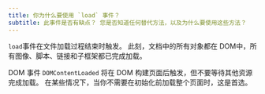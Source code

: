 ```yaml
---
title: 你为什么要使用 `load` 事件？
subtitle: 此事件是否有缺点？ 您是否知道任何替代方法，以及为什么要使用这些方法？
---
```


`load`事件在文件加载过程结束时触发。 此刻，文档中的所有对象都在 DOM中，所有图像、脚本、链接和子框架都已完成加载。

DOM 事件 `DOMContentLoaded` 将在 DOM 构建页面后触发，但不要等待其他资源完成加载。 在某些情况下，当你不需要在初始化前加载整个页面时，这是首选。

